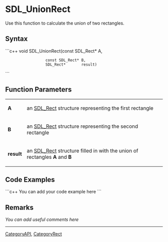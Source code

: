 
= SDL_UnionRect =
Use this function to calculate the union of two rectangles.


== Syntax ==
```c++
void SDL_UnionRect(const SDL_Rect* A,
                   const SDL_Rect* B,
                   SDL_Rect*       result)
```

== Function Parameters ==
{|
|'''A'''
|an [[SDL_Rect]] structure representing the first rectangle
|-
|'''B'''
|an [[SDL_Rect]] structure representing the second rectangle
|-
|'''result'''
|an [[SDL_Rect]] structure filled in with the union of rectangles '''A''' and '''B'''
|}

== Code Examples ==
```c++
You can add your code example here
```

== Remarks ==
''You can add useful comments here''

----
[[CategoryAPI]], [[CategoryRect]]
